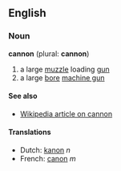 ==English==
===Noun===
'''cannon''' (plural: '''cannon''')
#a large [[muzzle]] loading [[gun]]
#a large [[bore]] [[machine gun]]
====See also====
*[[w:cannon|Wikipedia article on cannon]]

====Translations====
*Dutch: [[kanon]] ''n''
*French: [[canon]] ''m''